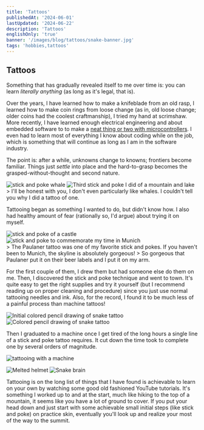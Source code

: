 ```yaml
---
title: 'Tattoos'
publishedAt: '2024-06-01'
lastUpdated: '2024-06-22'
description: 'Tattoos'
englishOnly: 'true'
banner: '/images/blog/tattoos/snake-banner.jpg'
tags: 'hobbies,tattoos'
---
```


## Tattoos

Something that has gradually revealed itself to me over time is: you can learn _literally anything_ (as long as it's legal, that is).

Over the years, I have learned how to make a knifeblade from an old rasp, I learned how to make coin rings from loose change (as in,
old loose change; older coins had the coolest craftmanship), I tried my hand at scrimshaw. More recently, I have learned enough electrical engineering and about embedded software to
to make a [neat thing or two with microcontrollers](https://emackinnon.io/projects). I even had to learn most of everything I know about
coding while on the job, which is something that will continue as long as I am in the software industry.

The point is: after a while, unknowns change to knowns; frontiers become familiar. Things just _settle_ into place and the hard-to-grasp
becomes the grasped-without-thought and second nature.

<div className='flex items-center'>
  <Img
    mdx
    publicId='/images/blog/tattoos/whale.png'
    alt='stick and poke whale'
    width={350}
    height={400}
  />
  <Img
    mdx
    publicId='/images/blog/tattoos/mountain-stick-n-poke.jpg'
    alt='Third stick and poke I did of a mountain and lake'
    width={350}
    height={400}
  />
</div>
> I'll be honest with you, I don't even particularly like whales. I couldn't tell
you why I did a tattoo of one.

Tattooing began as something I wanted to do, but didn't know how. I also had healthy amount of fear (rationally so, I'd argue) about trying it on myself.

<div className='flex items-center'>
  <Img
    mdx
    publicId='/images/blog/tattoos/castle.jpg'
    alt='stick and poke of a castle'
    width={350}
    height={400}
  />
  <Img
    mdx
    publicId='/images/blog/tattoos/munich-paulaner.jpg'
    alt='stick and poke to commemorate my time in Munich'
    width={350}
    height={400}
  />
</div>
> The Paulaner tattoo was one of my favorite stick and pokes. If you haven't been
to Munich, the skyline is absolutely gorgeous! > So gorgeous that Paulaner put it
on their beer labels and I put it on my arm.

For the first couple of them, I drew them but had someone else do them on me. Then, I discovered the stick and poke technique and went to town.
It's quite easy to get the right supplies and try it yourself (but I recommend reading up on proper cleaning and procedure) since you just use
normal tattooing needles and ink. Also, for the record, I found it to be much less of a painful process than machine tattoos!

<div className='flex items-center'>
  <Img
    mdx
    publicId='/images/blog/tattoos/snake-drawing.jpg'
    alt='Initial colored pencil drawing of snake tattoo'
    width={350}
    height={400}
  />
  <Img
    mdx
    publicId='/images/blog/tattoos/helmet-skull-drawing.jpg'
    alt='Colored pencil drawing of snake tattoo'
    width={350}
    height={400}
  />
</div>

Then I graduated to a machine once I get tired of the long hours a single line of a stick and poke tattoo requires. It cut down the time
took to complete one by several orders of magnitude.

<Img
  mdx
  publicId='/images/blog/tattoos/in-action.jpg'
  alt='tattooing with a machine'
  width={550}
  height={700}
/>

<div className='flex items-center'>
  <Img
    mdx
    publicId='/images/blog/tattoos/helmet-skull-tattoo.jpg'
    alt='Melted helmet'
    width={300}
    height={500}
  />
  <Img
    mdx
    publicId='/images/blog/tattoos/snake-banner.jpg'
    alt='Snake brain'
    width={450}
    height={400}
  />
</div>

Tattooing is on the long list of things that I have found is achievable to learn on your own by watching some good old fashioned
YouTube tutorials. It's something I worked up to and at the start, much like hiking to the top of a mountain, it seems like you
have a lot of ground to cover. If you put your head down and just start with some achievable small initial steps (like stick and poke)
on practice skin, eventually you'll look up and realize your most of the way to the summit.
